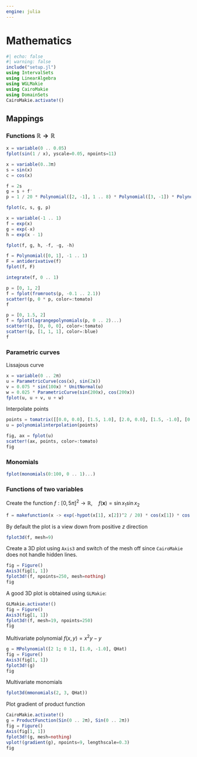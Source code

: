 ```yaml
---
engine: julia
---
```


# Mathematics

```julia
#| echo: false
#| warning: false
include("setup.jl")
using IntervalSets
using LinearAlgebra
using WGLMakie
using CairoMakie
using DomainSets
CairoMakie.activate!()
```


## Mappings

### Functions $\mathbb{R} \to \mathbb{R}$

```julia
x = variable(0 .. 0.05)
fplot(sin(1 / x), yscale=0.05, npoints=11)
```

```julia
x = variable(0..3π)
s = sin(x)
c = cos(x)

f = 2s
g = s + f'
p = 1 / 20 * Polynomial([2, -1], 1 .. 8) * Polynomial([3, -1]) * Polynomial([4.5, -1]) * Polynomial([8, -1])

fplot(c, s, g, p)
```

```julia
x = variable(-1 .. 1)
f = exp(x)
g = exp(-x)
h = exp(x - 1)

fplot(f, g, h, -f, -g, -h)
```

```julia
f = Polynomial([0, 1], -1 .. 1)
F = antiderivative(f)
fplot(f, F)
```

```julia
integrate(f, 0 .. 1)
```

```julia
p = [0, 1, 2]
f = fplot(fromroots(p, -0.1 .. 2.1))
scatter!(p, 0 * p, color=:tomato)
f
```

```julia
p = [0, 1.5, 2]
f = fplot(lagrangepolynomials(p, 0 .. 2)...)
scatter!(p, [0, 0, 0], color=:tomato)
scatter!(p, [1, 1, 1], color=:blue)
f
```


### Parametric curves

Lissajous curve

```julia
x = variable(0 .. 2π)
u = ParametricCurve(cos(x), sin(2x))
v = 0.075 * sin(100x) * UnitNormal(u)
w = 0.025 * ParametricCurve(sin(200x), cos(200x))
fplot(u, u + v, u + w)
```

Interpolate points

```julia
points = tomatrix([[0.0, 0.0], [1.5, 1.0], [2.0, 0.0], [1.5, -1.0], [0.0, 0.0]])
u = polynomialinterpolation(points)

fig, ax = fplot(u)
scatter!(ax, points, color=:tomato)
fig
```


### Monomials

```julia
fplot(monomials(0:100, 0 .. 1)...)
```


### Functions of two variables

Create the function $f : [0, 5\pi]^2 \to \mathbb{R}, \quad f(\mathbf{x}) = \sin x_1 \sin x_2$

```julia
f = makefunction(x -> exp(-hypot(x[1], x[2])^2 / 20) * cos(x[1]) * cos(x[2]), -2π .. 2π, -2π .. 2π);
```

By default the plot is a view down from positive $z$ direction

```julia
fplot3d(f, mesh=9)
```

Create a 3D plot using `Axis3` and switch of the mesh off since `CairoMakie` does not handle hidden lines.

```julia
fig = Figure()
Axis3(fig[1, 1])
fplot3d!(f, npoints=250, mesh=nothing)
fig
```

A good 3D plot is obtained using `GLMakie`:

```julia
GLMakie.activate!()
fig = Figure()
Axis3(fig[1, 1])
fplot3d!(f, mesh=19, npoints=250)
fig
```

Multivariate polynomial $f(x, y) = x^2 y - y$

```julia
g = MPolynomial([2 1; 0 1], [1.0, -1.0], QHat)
fig = Figure()
Axis3(fig[1, 1])
fplot3d!(g)
fig
```

Multivariate monomials

```julia
fplot3d(mmonomials(2, 3, QHat))
```

Plot gradient of product function

```julia
CairoMakie.activate!()
g = ProductFunction(Sin(0 .. 2π), Sin(0 .. 2π))
fig = Figure()
Axis(fig[1, 1])
fplot3d!(g, mesh=nothing)
vplot!(gradient(g), npoints=9, lengthscale=0.3)
fig
```



